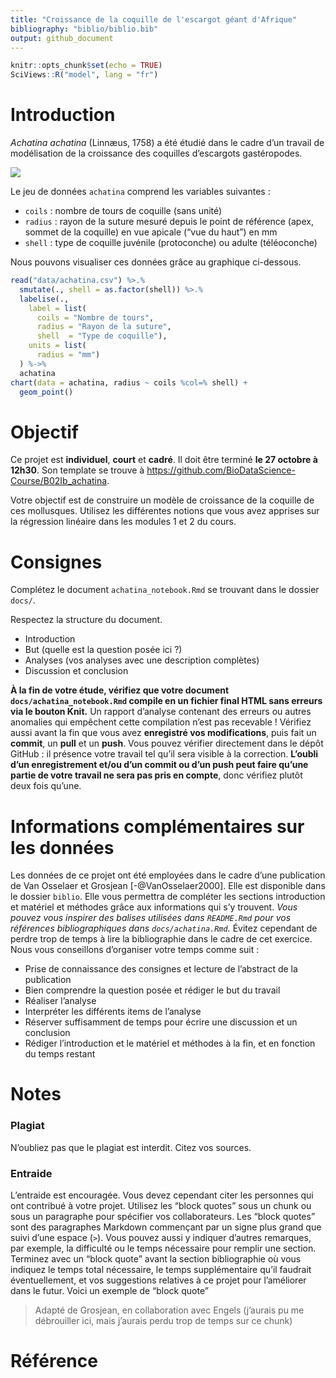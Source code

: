 ```yaml
---
title: "Croissance de la coquille de l'escargot géant d'Afrique"
bibliography: "biblio/biblio.bib"
output: github_document
---
```


```r
knitr::opts_chunk$set(echo = TRUE)
SciViews::R("model", lang = "fr")
```

# Introduction

*Achatina achatina* (Linnæus, 1758) a été étudié dans le cadre d'un travail de modélisation de la croissance des coquilles d'escargots gastéropodes.

![](images/achatina.png)

Le jeu de données `achatina` comprend les variables suivantes :

-   `coils` : nombre de tours de coquille (sans unité)
-   `radius` : rayon de la suture mesuré depuis le point de référence (apex, sommet de la coquille) en vue apicale ("vue du haut") en mm
-   `shell` : type de coquille juvénile (protoconche) ou adulte (téléoconche)

Nous pouvons visualiser ces données grâce au graphique ci-dessous.

```r
read("data/achatina.csv") %>.%
  smutate(., shell = as.factor(shell)) %>.%
  labelise(.,
    label = list(
      coils = "Nombre de tours",
      radius = "Rayon de la suture",
      shell  = "Type de coquille"),
    units = list(
      radius = "mm")
  ) %->%
  achatina
chart(data = achatina, radius ~ coils %col=% shell) +
  geom_point()
```

# Objectif

Ce projet est **individuel**, **court** et **cadré**. Il doit être terminé **le 27 octobre à 12h30**. Son template se trouve à <https://github.com/BioDataScience-Course/B02Ib_achatina>.

Votre objectif est de construire un modèle de croissance de la coquille de ces mollusques. Utilisez les différentes notions que vous avez apprises sur la régression linéaire dans les modules 1 et 2 du cours.

# Consignes

Complétez le document `achatina_notebook.Rmd` se trouvant dans le dossier `docs/`.

Respectez la structure du document.

-   Introduction
-   But (quelle est la question posée ici ?)
-   Analyses (vos analyses avec une description complètes)
-   Discussion et conclusion

**À la fin de votre étude, vérifiez que votre document `docs/achatina_notebook.Rmd` compile en un fichier final HTML sans erreurs via le bouton Knit.** Un rapport d'analyse contenant des erreurs ou autres anomalies qui empêchent cette compilation n'est pas recevable ! Vérifiez aussi avant la fin que vous avez **enregistré vos modifications**, puis fait un **commit**, un **pull** et un **push**. Vous pouvez vérifier directement dans le dépôt GitHub : il présence votre travail tel qu'il sera visible à la correction. **L'oubli d'un enregistrement et/ou d'un commit ou d'un push peut faire qu'une partie de votre travail ne sera pas pris en compte**, donc vérifiez plutôt deux fois qu'une.

# Informations complémentaires sur les données

Les données de ce projet ont été employées dans le cadre d'une publication de Van Osselaer et Grosjean [-@VanOsselaer2000]. Elle est disponible dans le dossier `biblio`. Elle vous permettra de compléter les sections introduction et matériel et méthodes grâce aux informations qui s'y trouvent. *Vous pouvez vous inspirer des balises utilisées dans `README.Rmd` pour vos références bibliographiques dans `docs/achatina.Rmd`.* Évitez cependant de perdre trop de temps à lire la bibliographie dans le cadre de cet exercice. Nous vous conseillons d'organiser votre temps comme suit :

-   Prise de connaissance des consignes et lecture de l'abstract de la publication
-   Bien comprendre la question posée et rédiger le but du travail
-   Réaliser l'analyse
-   Interpréter les différents items de l'analyse
-   Réserver suffisamment de temps pour écrire une discussion et un conclusion
-   Rédiger l'introduction et le matériel et méthodes à la fin, et en fonction du temps restant

# Notes

### Plagiat

N'oubliez pas que le plagiat est interdit. Citez vos sources.

### Entraide

L'entraide est encouragée. Vous devez cependant citer les personnes qui ont contribué à votre projet. Utilisez les "block quotes" sous un chunk ou sous un paragraphe pour spécifier vos collaborateurs. Les "block quotes" sont des paragraphes Markdown commençant par un signe plus grand que suivi d'une espace (`>`). Vous pouvez aussi y indiquer d'autres remarques, par exemple, la difficulté ou le temps nécessaire pour remplir une section. Terminez avec un "block quote" avant la section bibliographie où vous indiquez le temps total nécessaire, le temps supplémentaire qu'il faudrait éventuellement, et vos suggestions relatives à ce projet pour l'améliorer dans le futur. Voici un exemple de "block quote"

> Adapté de Grosjean, en collaboration avec Engels (j'aurais pu me débrouiller ici, mais j'aurais perdu trop de temps sur ce chunk)

# Référence {.unnumbered}
